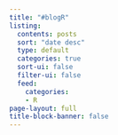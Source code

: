 ```yaml
---
title: "#blogR"
listing:
  contents: posts
  sort: "date desc"
  type: default
  categories: true
  sort-ui: false
  filter-ui: false
  feed: 
    categories:
    - R
page-layout: full
title-block-banner: false
---
```




